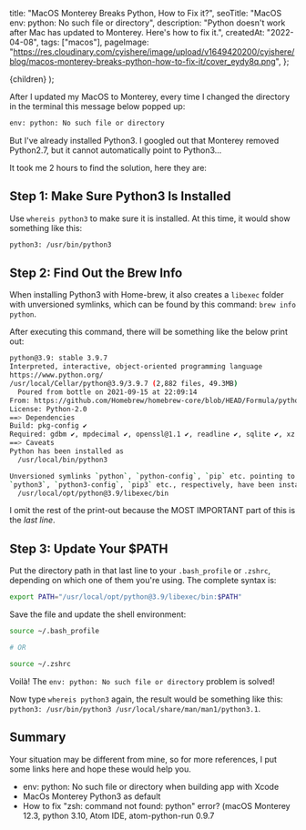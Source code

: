 
  title: "MacOS Monterey Breaks Python, How to Fix it?",
  seoTitle: "MacOS env: python: No such file or directory",
  description:
    "Python doesn't work after Mac has updated to Monterey. Here's how to fix it.",
  createdAt: "2022-04-08",
  tags: ["macos"],
  pageImage:
    "https://res.cloudinary.com/cyishere/image/upload/v1649420200/cyishere/blog/macos-monterey-breaks-python-how-to-fix-it/cover_eydy8q.png",
};

  <PostLayout meta={meta}>{children}</PostLayout>
);

After I updated my MacOS to Monterey, every time I changed the directory in the terminal this message below popped up:

```bash
env: python: No such file or directory
```

But I've already installed Python3. I googled out that Monterey removed Python2.7, but it cannot automatically point to Python3...

It took me 2 hours to find the solution, here they are:

## Step 1: Make Sure Python3 Is Installed

Use `whereis python3` to make sure it is installed. At this time, it would show something like this:

```bash
python3: /usr/bin/python3
```

## Step 2: Find Out the Brew Info

When installing Python3 with Home-brew, it also creates a `libexec` folder with unversioned symlinks, which can be found by this command: `brew info python`.

After executing this command, there will be something like the below print out:

```bash
python@3.9: stable 3.9.7
Interpreted, interactive, object-oriented programming language
https://www.python.org/
/usr/local/Cellar/python@3.9/3.9.7 (2,882 files, 49.3MB)
  Poured from bottle on 2021-09-15 at 22:09:14
From: https://github.com/Homebrew/homebrew-core/blob/HEAD/Formula/python@3.9.rb
License: Python-2.0
==> Dependencies
Build: pkg-config ✔
Required: gdbm ✔, mpdecimal ✔, openssl@1.1 ✔, readline ✔, sqlite ✔, xz ✔
==> Caveats
Python has been installed as
  /usr/local/bin/python3

Unversioned symlinks `python`, `python-config`, `pip` etc. pointing to
`python3`, `python3-config`, `pip3` etc., respectively, have been installed into
  /usr/local/opt/python@3.9/libexec/bin
```

I omit the rest of the print-out because the MOST IMPORTANT part of this is the _last line_.

## Step 3: Update Your $PATH

Put the directory path in that last line to your `.bash_profile` or `.zshrc`, depending on which one of them you're using. The complete syntax is:

```bash
export PATH="/usr/local/opt/python@3.9/libexec/bin:$PATH"
```

Save the file and update the shell environment:

```bash
source ~/.bash_profile

# OR

source ~/.zshrc
```

Voilà! The `env: python: No such file or directory` problem is solved!

Now type `whereis python3` again, the result would be something like this: `python3: /usr/bin/python3 /usr/local/share/man/man1/python3.1`.

## Summary

Your situation may be different from mine, so for more references, I put some links here and hope these would help you.

- <ExternalLink href="https://stackoverflow.com/questions/71468590/env-python-no-such-file-or-directory-when-building-app-with-xcode">
    env: python: No such file or directory when building app with Xcode
  </ExternalLink>
- <ExternalLink href="https://stackoverflow.com/questions/70126868/macos-monterey-python3-as-default">
    MacOs Monterey Python3 as default
  </ExternalLink>
- <ExternalLink href="https://stackoverflow.com/questions/71591971/how-to-fix-zsh-command-not-found-python-error-macos-monterey-12-3-python">
    How to fix "zsh: command not found: python" error? (macOS Monterey 12.3,
    python 3.10, Atom IDE, atom-python-run 0.9.7
  </ExternalLink>
